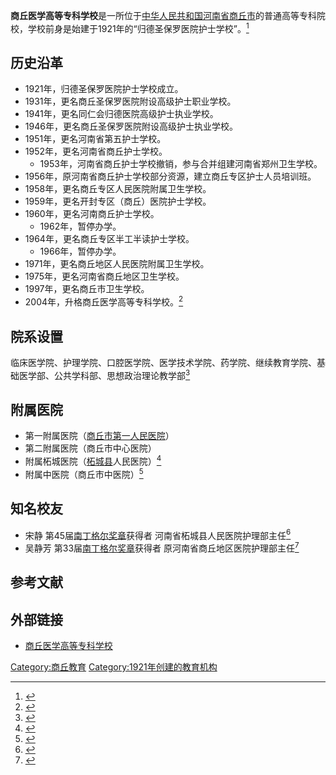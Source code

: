 {{How-to|time=2020-07-08T10:10:21+00:00}}
{{Infobox university
|name              = 商丘医学高等专科学校
|EnglishName       = Shangqiu Medical College
|native_name       =
|image             =
|caption           =
|latin_name        =
|motto             = 明德 致爱 励学 善思
|zhmotto           =
|established       = 1921年
|closed            =
|re-established    =
|anniversary       =
|type              = 普通高等专科学校
|religious         =
|endowment         =
|officer_in_charge =
|chairman_label    = 
|chairman          = 
|secretary         = [[胡世甫|胡世甫]]
|chancellor        =
|president         = [[李小芳|李小芳]]
|vice-president    = 
|superintendent    =
|provost           =
|vice_chancellor   =
|principal         =
|dean              =
|director          =
|head_label        = 
|head              = 
|faculty           = 
|staff             =
|students          = 
|undergrad         =
|postgrad          =
|doctoral          =
|国防生             = 
|other             =
|address           = {{PRC}}[[河南省|河南省]][[商丘市|商丘市]]城乡一体化示范区迎宾路666号
|country           =
|state             =
|province          =
|city              =
|color             =
|campus            = 
|area              = 
|covered_area      = 
|former_names      =
|free_label        =
|free              =
|colors            =
|nickname          =
|mascot            =
|magazine          =
|athlete           =
|conference        =
|books             =
|legal_person      =
|affiliations      = [[河南省教育厅|河南省教育厅]]
|zip               = 476000
|telephone         = {{Tel|86|370|3251006}}
|fax               =
|website           = http://www.sqyx.edu.cn/
|logo              =
|footnotes         =
}}

'''商丘医学高等专科学校'''是一所位于[[中华人民共和国|中华人民共和国]][[河南省|河南省]][[商丘市|商丘市]]的普通高等专科院校，学校前身是始建于1921年的“归德圣保罗医院护士学校”。<ref>{{cite web|url=http://www.gx211.com/collegemanage/content1153_01.shtml|language=|title=商丘医学高等专科学校|publisher=中国高校之窗|date=|accessdate=|archive-date=2020-07-08|archive-url=https://web.archive.org/web/20200708100554/http://www.gx211.com/collegemanage/content1153_01.shtml|dead-url=no}}</ref>

== 历史沿革 ==
*1921年，归德圣保罗医院护士学校成立。
*1931年，更名商丘圣保罗医院附设高级护士职业学校。
*1941年，更名同仁会归德医院高级护士执业学校。
*1946年，更名商丘圣保罗医院附设高级护士执业学校。
*1951年，更名河南省第五护士学校。
*1952年，更名河南省商丘护士学校。
**1953年，河南省商丘护士学校撤销，参与合并组建河南省郑州卫生学校。
*1956年，原河南省商丘护士学校部分资源，建立商丘专区护士人员培训班。
*1958年，更名商丘专区人民医院附属卫生学校。
*1959年，更名开封专区（商丘）医院护士学校。
*1960年，更名河南商丘护士学校。
**1962年，暂停办学。
*1964年，更名商丘专区半工半读护士学校。
**1966年，暂停办学。
*1971年，更名商丘地区人民医院附属卫生学校。
*1975年，更名河南省商丘地区卫生学校。
*1997年，更名商丘市卫生学校。
*2004年，升格商丘医学高等专科学校。<ref>{{cite web |url=http://www.sqyx.edu.cn/xxgk/lsyg.htm |language= |title=历史沿革 |publisher=商丘医学高等专科学校官方网站 |date= |accessdate= |archive-date=2020-09-21 |archive-url=https://web.archive.org/web/20200921161849/http://www.sqyx.edu.cn/xxgk/lsyg.htm |dead-url=no }}</ref>

== 院系设置 ==
临床医学院、护理学院、口腔医学院、医学技术学院、药学院、继续教育学院、基础医学部、公共学科部、思想政治理论教学部<ref>{{cite web |url=http://www.sqyx.edu.cn/xxgk/xxjj.htm |language= |title=学校简介 |publisher=商丘医学高等专科学校官方网站 |date= |accessdate= |archive-date=2020-09-21 |archive-url=https://web.archive.org/web/20200921145410/http://www.sqyx.edu.cn/xxgk/xxjj.htm |dead-url=no }}</ref>

== 附属医院 ==
*第一附属医院（[[商丘市第一人民医院|商丘市第一人民医院]]）
*第二附属医院（商丘市中心医院）
*附属柘城医院（[[柘城县|柘城县]]人民医院）<ref>{{cite web |url=http://www.zcxrmyy.cn/NewsClass_000010001.html |language= |title=医院简介 |publisher=柘城县人民医院官方网站 |date= |accessdate= |archive-date=2020-02-18 |archive-url=https://web.archive.org/web/20200218224412/http://www.zcxrmyy.cn/NewsClass_000010001.html |dead-url=no }}</ref>
*附属中医院（商丘市中医院）<ref>{{cite web |url=http://www.sqzyy.net/xinwenzixun/yiyuanxinwen/2019/0124/1352.html |language= |title=商丘医学高等专科学校附属中医院落户商丘市中医院 |publisher=商丘市中医院官方网站 |date= |accessdate= |archive-date=2020-07-08 |archive-url=https://web.archive.org/web/20200708102121/http://www.sqzyy.net/xinwenzixun/yiyuanxinwen/2019/0124/1352.html |dead-url=no }}</ref>

== 知名校友 ==
*宋静 第45届[[南丁格尔奖章|南丁格尔奖章]]获得者 河南省柘城县人民医院护理部主任<ref>{{cite web |url=http://www.xinhuanet.com/politics/2015-09/15/c_1116571988.htm |language= |title=第45届南丁格尔奖章颁奖大会在京举行 我国5名护理工作者获奖 |publisher=新华网 |date= |accessdate= |archive-date=2020-07-11 |archive-url=https://web.archive.org/web/20200711200456/http://www.xinhuanet.com/politics/2015-09/15/c_1116571988.htm |dead-url=no }}</ref>
*吴静芳 第33届[[南丁格尔奖章|南丁格尔奖章]]获得者 原河南省商丘地区医院护理部主任<ref>{{cite web |url=http://www.gov.cn/ztzl/hsj/content_610166.htm |language= |title=我国历届南丁格尔奖章获奖者名单 |publisher=中国政府网 |date= |accessdate= |archive-date=2020-07-08 |archive-url=https://web.archive.org/web/20200708142619/http://www.gov.cn/ztzl/hsj/content_610166.htm |dead-url=no }}</ref>

== 参考文献 ==
{{reflist}}

== 外部链接 ==
* [http://www.sqyx.edu.cn/ 商丘医学高等专科学校]{{Wayback|url=http://www.sqyx.edu.cn/ |date=20120804065947 }}

{{河南高等院校}}
[[Category:商丘教育|Category:商丘教育]]
[[Category:1921年创建的教育机构|Category:1921年创建的教育机构]]
